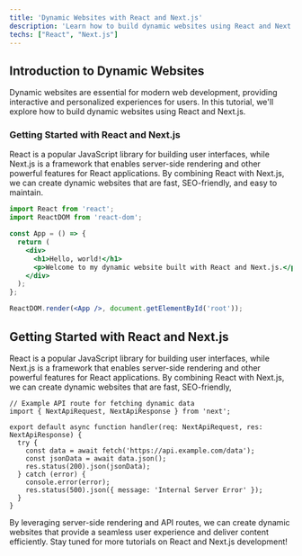 ```yaml
---
title: 'Dynamic Websites with React and Next.js'
description: 'Learn how to build dynamic websites using React and Next.js, leveraging server-side rendering and API routes.'
techs: ["React", "Next.js"]
---
```


## Introduction to Dynamic Websites

Dynamic websites are essential for modern web development, providing interactive and personalized experiences for users. In this tutorial, we'll explore how to build dynamic websites using React and Next.js.

### Getting Started with React and Next.js

React is a popular JavaScript library for building user interfaces, while Next.js is a framework that enables server-side rendering and other powerful features for React applications. By combining React with Next.js, we can create dynamic websites that are fast, SEO-friendly, and easy to maintain.

```jsx
import React from 'react';
import ReactDOM from 'react-dom';

const App = () => {
  return (
    <div>
      <h1>Hello, world!</h1>
      <p>Welcome to my dynamic website built with React and Next.js.</p>
    </div>
  );
};

ReactDOM.render(<App />, document.getElementById('root'));
```

## Getting Started with React and Next.js

React is a popular JavaScript library for building user interfaces, while Next.js is a framework that enables server-side rendering and other powerful features for React applications. By combining React with Next.js, we can create dynamic websites that are fast, SEO-friendly,

```tsx
// Example API route for fetching dynamic data
import { NextApiRequest, NextApiResponse } from 'next';

export default async function handler(req: NextApiRequest, res: NextApiResponse) {
  try {
    const data = await fetch('https://api.example.com/data');
    const jsonData = await data.json();
    res.status(200).json(jsonData);
  } catch (error) {
    console.error(error);
    res.status(500).json({ message: 'Internal Server Error' });
  }
}
```

By leveraging server-side rendering and API routes, we can create dynamic websites that provide a seamless user experience and deliver content efficiently. Stay tuned for more tutorials on React and Next.js development!